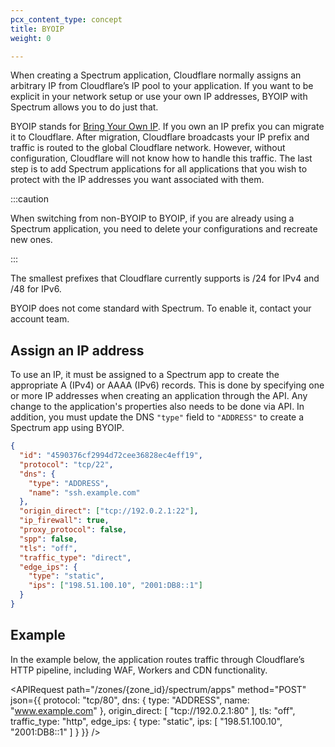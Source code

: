 ```yaml
---
pcx_content_type: concept
title: BYOIP
weight: 0

---
```



When creating a Spectrum application, Cloudflare normally assigns an arbitrary IP from Cloudflare’s IP pool to your application. If you want to be explicit in your network setup or use your own IP addresses, BYOIP with Spectrum allows you to do just that.

BYOIP stands for [Bring Your Own IP](/byoip/). If you own an IP prefix you can migrate it to Cloudflare. After migration, Cloudflare broadcasts your IP prefix and traffic is routed to the global Cloudflare network. However, without configuration, Cloudflare will not know how to handle this traffic. The last step is to add Spectrum applications for all applications that you wish to protect with the IP addresses you want associated with them.

:::caution


When switching from non-BYOIP to BYOIP, if you are already using a Spectrum application, you need to delete your configurations and recreate new ones.


:::

The smallest prefixes that Cloudflare currently supports is /24 for IPv4 and /48 for IPv6.

BYOIP does not come standard with Spectrum. To enable it, contact your account team.

## Assign an IP address

To use an IP, it must be assigned to a Spectrum app to create the appropriate A (IPv4) or AAAA (IPv6) records. This is done by specifying one or more IP addresses when creating an application through the API. Any change to the application's properties also needs to be done via API. In addition, you must update the DNS `"type"` field to `"ADDRESS"` to create a Spectrum app using BYOIP.

```json
{
  "id": "4590376cf2994d72cee36828ec4eff19",
  "protocol": "tcp/22",
  "dns": {
    "type": "ADDRESS",
    "name": "ssh.example.com"
  },
  "origin_direct": ["tcp://192.0.2.1:22"],
  "ip_firewall": true,
  "proxy_protocol": false,
  "spp": false,
  "tls": "off",
  "traffic_type": "direct",
  "edge_ips": {
    "type": "static",
    "ips": ["198.51.100.10", "2001:DB8::1"]
  }
}
```

## Example

In the example below, the application routes traffic through Cloudflare’s HTTP pipeline, including WAF, Workers and CDN functionality.

<APIRequest
  path="/zones/{zone_id}/spectrum/apps"
  method="POST"
  json={{
    protocol: "tcp/80",
    dns: {
      type: "ADDRESS",
      name: "www.example.com"
    },
    origin_direct: [
      "tcp://192.0.2.1:80"
    ],
    tls: "off",
    traffic_type: "http",
    edge_ips: {
      type: "static",
      ips: [
        "198.51.100.10",
        "2001:DB8::1"
      ]
    }
  }}
/>
